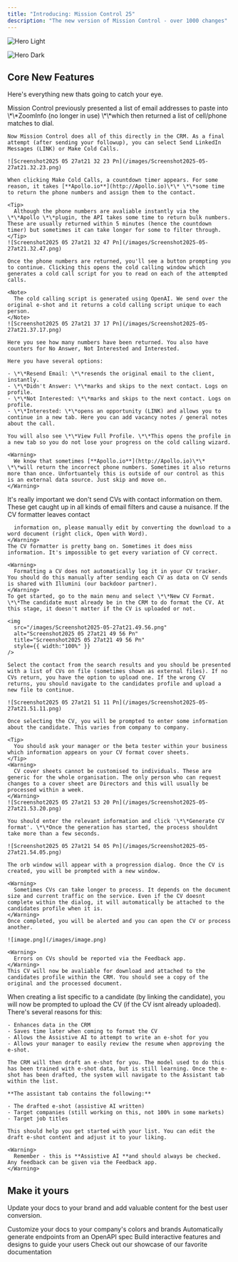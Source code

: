 ```yaml
---
title: "Introducing: Mission Control 25"
description: "The new version of Mission Control - over 1000 changes"
---
```


<img
  className="block dark:hidden"
  src="/1.png"
  alt="Hero Light"
  title={true}
/>

<img
  className="hidden dark:block"
  src="/images/hero-dark.png"
  alt="Hero Dark"
/>

## Core New Features

Here's everything new thats going to catch your eye.

<AccordionGroup>
  <Accordion title="Cold Calling (with phone numbers)" iconType="regular">
    Mission Control previously presented a list of email addresses to paste into \*\*ZoomInfo (no longer in use) \*\*which then returned a list of cell/phone matches to dial.

    Now Mission Control does all of this directly in the CRM. As a final attempt (after sending your followup), you can select Send LinkedIn Messages (LINK) or Make Cold Calls.

    ![Screenshot2025 05 27at21 32 23 Pn](/images/Screenshot2025-05-27at21.32.23.png)

    When clicking Make Cold Calls, a countdown timer appears. For some reason, it takes [**Apollo.io**](http://Apollo.io)\*\* \*\*some time to return the phone numbers and assign them to the contact.

    <Tip>
      Although the phone numbers are avaliable instantly via the \*\*Apollo \*\*plugin, the API takes some time to return bulk numbers. These are usually returned within 5 minutes (hence the countdown timer) but sometimes it can take longer for some to filter through.
    </Tip>
    ![Screenshot2025 05 27at21 32 47 Pn](/images/Screenshot2025-05-27at21.32.47.png)

    Once the phone numbers are returned, you'll see a button prompting you to continue. Clicking this opens the cold calling window which generates a cold call script for you to read on each of the attempted calls.

    <Note>
      The cold calling script is generated using OpenAI. We send over the original e-shot and it returns a cold calling script unique to each person.
    </Note>
    ![Screenshot2025 05 27at21 37 17 Pn](/images/Screenshot2025-05-27at21.37.17.png)

    Here you see how many numbers have been returned. You also have counters for No Answer, Not Interested and Interested.

    Here you have several options:

    - \*\*Resend Email: \*\*resends the original email to the client, instantly.
    - \*\*Didn't Answer: \*\*marks and skips to the next contact. Logs on profile.
    - \*\*Not Interested: \*\*marks and skips to the next contact. Logs on profile.
    - \*\*Interested: \*\*opens an opportunity (LINK) and allows you to continue in a new tab. Here you can add vacancy notes / general notes about the call.

    You will also see \*\*View Full Profile. \*\*This opens the profile in a new tab so you do not lose your progress on the cold calling wizard.

    <Warning>
      We know that sometimes [**Apollo.io**](http://Apollo.io)\*\* \*\*will return the incorrect phone numbers. Sometimes it also returns more than once. Unfortuantely this is outside of our control as this is an external data source. Just skip and move on.
    </Warning>
  </Accordion>
  <Accordion title="Format CVs ">
    <Warning>
      It's really important we don't send CVs with contact information on them. These get caught up in all kinds of email filters and cause a nuisance. If the CV formatter leaves contact

      information on, please manually edit by converting the download to a word document (right click, Open with Word).
    </Warning>
    The CV formatter is pretty bang on. Sometimes it does miss information. It's impossible to get every variation of CV correct.

    <Warning>
      Formatting a CV does not automatically log it in your CV tracker. You should do this manually after sending each CV as data on CV sends is shared with Illumini (our backdoor partner).
    </Warning>
    To get started, go to the main menu and select \*\*New CV Format. \*\*The candidate must already be in the CRM to do format the CV. At this stage, it doesn't matter if the CV is uploaded or not.

    <img
      src="/images/Screenshot2025-05-27at21.49.56.png"
      alt="Screenshot2025 05 27at21 49 56 Pn"
      title="Screenshot2025 05 27at21 49 56 Pn"
      style={{ width:"100%" }}
    />

    Select the contact from the search results and you should be presented with a list of CVs on file (sometimes shown as external files). If no CVs return, you have the option to upload one. If the wrong CV returns, you should navigate to the candidates profile and upload a new file to continue.

    ![Screenshot2025 05 27at21 51 11 Pn](/images/Screenshot2025-05-27at21.51.11.png)

    Once selecting the CV, you will be prompted to enter some information about the candidate. This varies from company to company.

    <Tip>
      You should ask your manager or the beta tester within your business which information appears on your CV format cover sheets.
    </Tip>
    <Warning>
      CV cover sheets cannot be customised to individuals. These are generic for the whole organisation. The only person who can request changes to a cover sheet are Directors and this will usually be processed within a week.
    </Warning>
    ![Screenshot2025 05 27at21 53 20 Pn](/images/Screenshot2025-05-27at21.53.20.png)

    You should enter the relevant information and click '\*\*Generate CV format'. \*\*Once the generation has started, the process shouldnt take more than a few seconds.

    ![Screenshot2025 05 27at21 54 05 Pn](/images/Screenshot2025-05-27at21.54.05.png)

    The orb window will appear with a progression dialog. Once the CV is created, you will be prompted with a new window.

    <Warning>
      Sometimes CVs can take longer to process. It depends on the document size and current traffic on the service. Even if the CV doesnt complete within the dialog, it will automatically be attached to the candidates profile when it is.
    </Warning>
    Once completed, you will be alerted and you can open the CV or process another.

    ![image.png](/images/image.png)

    <Warning>
      Errors on CVs should be reported via the Feedback app.
    </Warning>
    This CV will now be avaliable for download and attached to the candidates profile within the CRM. You should see a copy of the original and the processed document.
  </Accordion>
  <Accordion title="AI drafted e-shots">
    When creating a list specific to a candidate (by linking the candidate), you will now be prompted to upload the CV (if the CV isnt already uploaded). There's several reasons for this:

    - Enhances data in the CRM
    - Saves time later when coming to format the CV
    - Allows the Assistive AI to attempt to write an e-shot for you
    - Allows your manager to easily review the resume when approving the e-shot.

    The CRM will then draft an e-shot for you. The model used to do this has been trained with e-shot data, but is still learning. Once the e-shot has been drafted, the system will navigate to the Assistant tab within the list.

    **The assistant tab contains the following:**

    - The drafted e-shot (assistive AI written)
    - Target companies (still working on this, not 100% in some markets)
    - Target job titles

    This should help you get started with your list. You can edit the draft e-shot content and adjust it to your liking.

    <Warning>
      Remember - this is **Assistive AI **and should always be checked. Any feedback can be given via the Feedback app.
    </Warning>
  </Accordion>
  <Accordion title="New Accordion">
    
  </Accordion>
</AccordionGroup>

## Make it yours

Update your docs to your brand and add valuable content for the best user conversion.

<CardGroup cols={2}>
  <Card title="Customize Style" icon="palette" href="https://mintlify.com/docs/settings/global">
    Customize your docs to your company's colors and brands
  </Card>
  <Card title="Reference APIs" icon="code" href="https://mintlify.com/docs/api-playground/openapi">
    Automatically generate endpoints from an OpenAPI spec
  </Card>
  <Card title="Add Components" icon="screwdriver-wrench" href="https://mintlify.com/docs/content/components/accordions">
    Build interactive features and designs to guide your users
  </Card>
  <Card title="Get Inspiration" icon="stars" href="https://mintlify.com/customers">
    Check out our showcase of our favorite documentation
  </Card>
</CardGroup>